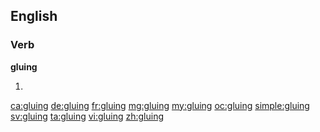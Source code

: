 ==English==

===Verb===
'''gluing'''

# {{present participle of|glue}}

[[ca:gluing]]
[[de:gluing]]
[[fr:gluing]]
[[mg:gluing]]
[[my:gluing]]
[[oc:gluing]]
[[simple:gluing]]
[[sv:gluing]]
[[ta:gluing]]
[[vi:gluing]]
[[zh:gluing]]